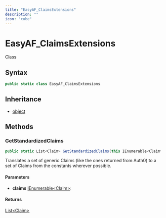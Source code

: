 ```yaml
---
title: "EasyAF_ClaimsExtensions"
description: ""
icon: "cube"
---
```


# EasyAF_ClaimsExtensions

<Badge variant="outline">Class</Badge>

## Syntax

```csharp
public static class EasyAF_ClaimsExtensions
```

## Inheritance

- [object](https://learn.microsoft.com/dotnet/api/system.object)

## Methods

### GetStandardizedClaims

```csharp
public static List<Claim> GetStandardizedClaims(this IEnumerable<Claim> claims)
```

Translates a set of generic Claims (like the ones returned from Auth0) to a set of Claims from the
<xref href="System.Security.Claims.ClaimTypes" data-throw-if-not-resolved="false"></xref> constants wherever possible.

#### Parameters

- **claims** [IEnumerable&lt;Claim&gt;](https://learn.microsoft.com/dotnet/api/system.collections.generic.ienumerable-1): 

#### Returns

[List&lt;Claim&gt;](https://learn.microsoft.com/dotnet/api/system.collections.generic.list-1)


